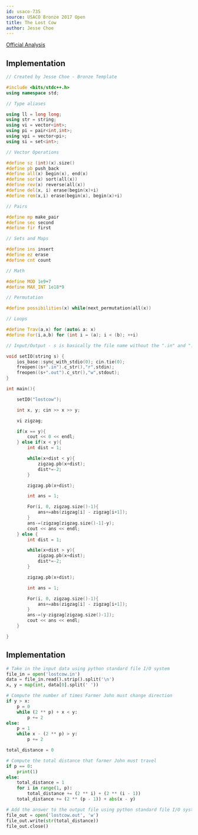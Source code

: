 ```yaml
---
id: usaco-735
source: USACO Bronze 2017 Open
title: The Lost Cow
author: Jesse Choe
---
```


[Official Analysis](http://www.usaco.org/current/data/sol_lostcow_bronze_open17.html)

<LanguageSection>
<CPPSection>

## Implementation

```cpp
// Created by Jesse Choe - Bronze Template

#include <bits/stdc++.h>
using namespace std;

// Type aliases

using ll = long long;
using str = string;
using vi = vector<int>;
using pi = pair<int,int>;
using vpi = vector<pi>;
using si = set<int>;

// Vector Operations

#define sz (int)(x).size()
#define pb push_back
#define all(x) begin(x), end(x)
#define sor(x) sort(all(x))
#define rev(x) reverse(all(x))
#define del(x, i) erase(begin(x)+i)
#define rem(x,i) erase(begin(x), begin(x)+i)

// Pairs

#define mp make_pair
#define sec second
#define fir first

// Sets and Maps

#define ins insert
#define ez erase
#define cnt count

// Math

#define MOD 1e9+7
#define MAX_INT 1e18*9

// Permutation

#define possibilities(x) while(next_permutation(all(x))

// Loops

#define Trav(a,x) for (auto& a: x)
#define For(i,a,b) for (int i = (a); i < (b); ++i)

// Input/Output - s is basically the file name without the ".in" and ".out"

void setIO(string s) {
	ios_base::sync_with_stdio(0); cin.tie(0);
	freopen((s+".in").c_str(),"r",stdin);
	freopen((s+".out").c_str(),"w",stdout);
}

int main(){

	setIO("lostcow");

	int x, y; cin >> x >> y;

	vi zigzag;

	if(x == y){
		cout << 0 << endl;
	} else if(x < y){
		int dist = 1;

		while(x+dist < y){
			zigzag.pb(x+dist);
			dist*=-2;
		}

		zigzag.pb(x+dist);

		int ans = 1;

		For(i, 0, zigzag.size()-1){
			ans+=abs(zigzag[i] - zigzag[i+1]);
		}
		ans-=(zigzag[zigzag.size()-1]-y);
		cout << ans << endl;
	} else {
		int dist = 1;

		while(x+dist > y){
			zigzag.pb(x+dist);
			dist*=-2;
		}

		zigzag.pb(x+dist);

		int ans = 1;

		For(i, 0, zigzag.size()-1){
			ans+=abs(zigzag[i] - zigzag[i+1]);
		}
		ans-=(y-zigzag[zigzag.size()-1]);
		cout << ans << endl;
	}

}

```

</CPPSection>

<PySection>

## Implementation

```py
# Take in the input data using python standard file I/O system
file_in = open('lostcow.in')
data = file_in.read().strip().split('\n')
x, y = map(int, data[0].split(' '))

# Compute the number of times Farmer John must change direction
if y > x:
    p = 0
    while (2 ** p) + x < y:
        p += 2
else:
    p = 1
    while x - (2 ** p) > y:
        p += 2

total_distance = 0

# Compute the total distance that farmer John must travel
if p == 0:
    print(1)
else:
    total_distance = 1
    for i in range(1, p):
        total_distance += (2 ** i) + (2 ** (i - 1))
    total_distance += (2 ** (p - 1)) + abs(x - y)

# Add the answer to the output file using python standard file I/O system
file_out = open('lostcow.out', 'w')
file_out.write(str(total_distance))
file_out.close()
```

</PySection>

</LanguageSection>
